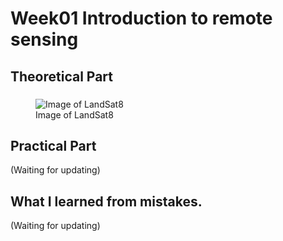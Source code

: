 # Week01 Introduction to remote sensing

## Theoretical Part

### 

![Image of LandSat8](img/LandSat8.jpg)

## Practical Part

(Waiting for updating)

## What I learned from mistakes.

(Waiting for updating)
